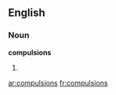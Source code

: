 ==English==

===Noun===
'''compulsions'''

# {{plural of|[[compulsion]]}}

[[ar:compulsions]]
[[fr:compulsions]]